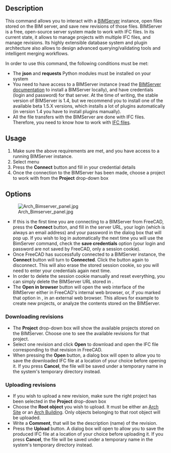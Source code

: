 <languages/>

{{GuiCommand
|Name=WebTools BimServer
|MenuLocation=Web Tools → BIM server
|Workbenches=[[WebTools_Workbench|WebTools]]
}}

{{VeryImportantMessage|Starting from FreeCAD v0.17, this tool has been removed from the Arch Workbench and is now part of the external [[WebTools_Workbench|WebTools Workbench]] that you can install via menu Tools → [[Image:AddonManager.svg|24px]] [[Std_AddonMgr|Addon manager]].
}}

==Description==

This command allows you to interact with a [http://www.bimserver.org BIMServer] instance, open files stored on the BIM server, and save new revisions of those files. BIMServer is a free, open-source server system made to work with IFC files. In its current state, it allows to manage projects with multiple IFC files, and manage revisions. Its highly extensible database system and plugin architecture also allows to design advanced querying/validating tools and intelligent merging workflows.

In order to use this command, the following conditions must be met:

* The '''json''' and '''requests''' Python modules must be installed on your system
* You need to have access to a BIMServer instance (read the [https://github.com/opensourceBIM/BIMserver/wiki BIMServer documentation] to install a BIMServer locally), and have credentials (login and password) for that server. At the time of writing, the stable version of BIMServer is 1.4, but we recommend you to install one of the available beta 1.5.X versions, which installs a lot of plugins automatically (in version 1.4 you have to install plugins manually).
* All the file transfers with the BIMServer are done with IFC files. Therefore, you need to know how to work with [[Arch_IFC|IFC files]].

==Usage==

# Make sure the above requirements are met, and you have access to a running BIMServer instance.
# Select menu {{MenuCommand|Web Tools → [[Image:WebTools_BimServer.svg|16px]] [[WebTools_BimServer|BIM Server]]}}
# Press the '''Connect''' button and fill in your credential details
# Once the connection to the BIMServer has been made, choose a project to work with from the '''Project''' drop-down box

==Options==

[[Image:Arch_Bimserver_panel.jpg|right]]

* If this is the first time you are connecting to a BIMServer from FreeCAD, press the '''Connect''' button, and fill in the server URL, your login (which is always an email address) and your password in the dialog box that will pop up. If you wish to log in automatically the next time you will use the BimServer command, check the '''save credentials''' option (your login and password are not saved by FreeCAD, only a session cookie).
* Once FreeCAD has successfully connected to a BIMServer instance, the '''Connect''' button will turn to '''Connected'''. Click the button again to disconnect. This will also erase the stored session cookie, so you will need to enter your credentials again next time.
* In order to delete the session cookie manually and reset everything, you can simply delete the BIMServer URL stored in {{MenuCommand|Edit → Preferences → Arch → BimServer}}.
* The '''Open in browser''' button will open the web interface of the BIMServer either in FreeCAD's internal web browser, or, if you marked that option in {{MenuCommand|Edit → Preferences → Arch → BimServer}}, in an external web browser. This allows for example to create new projects, or analyze the contents stored on the BIMServer.

===Downloading revisions===

* The '''Project''' drop-down box will show the available projects stored on the BIMServer. Choose one to see the available revisions for that project.
* Select one revision and click '''Open''' to download and open the IFC file corresponding to that revision in FreeCAD.
* When pressing the '''Open''' button, a dialog box will open to allow you to save the downloaded IFC file at a location of your choice before opening it. If you press '''Cancel''', the file will be saved under a temporary name in the system's temporary directory instead.

===Uploading revisions===

* If you wish to upload a new revision, make sure the right project has been selected in the '''Project''' drop-down box
* Choose the '''Root object''' you wish to upload. It must be either an [[Arch_Site|Arch Site]] or an [[Arch_Building|Arch Building]]. Only objects belonging to that root object will be uploaded.
* Write a '''Comment''', that will be the description (name) of the revision.
* Press the '''Upload''' button. A dialog box will open to allow you to save the produced IFC file at a location of your choice before uploading it. If you press '''Cancel''', the file will be saved under a temporary name in the system's temporary directory instead.